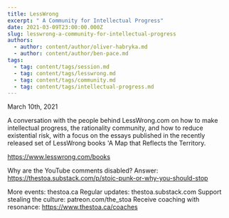 ```yaml
---
title: LessWrong
excerpt: " A Community for Intellectual Progress"
date: 2021-03-09T23:00:00.000Z
slug: lesswrong-a-community-for-intellectual-progress
authors:
  - author: content/author/oliver-habryka.md
  - author: content/author/ben-pace.md
tags:
  - tag: content/tags/session.md
  - tag: content/tags/lesswrong.md
  - tag: content/tags/community.md
  - tag: content/tags/intellectual-progress.md
---
```


March 10th, 2021

A conversation with the people behind LessWrong.com on how to make intellectual progress, the rationality community, and how to reduce existential risk, with a focus on the essays published in the recently released set of LessWrong books 'A Map that Reflects the Territory.

https://www.lesswrong.com/books

Why are the YouTube comments disabled? Answer: https://thestoa.substack.com/p/stoic-punk-or-why-you-should-stop

More events: thestoa.ca
Regular updates: thestoa.substack.com
Support stealing the culture: patreon.com/the_stoa
Receive coaching with resonance: https://www.thestoa.ca/coaches
